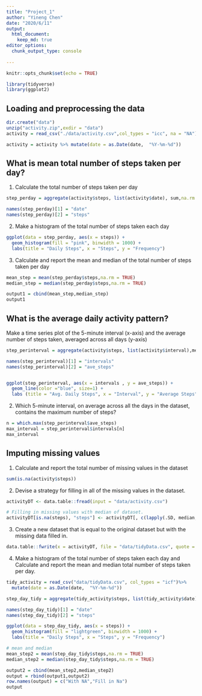 ```yaml
---
title: "Project_1"
author: "Yineng Chen"
date: "2020/6/11"
output: 
  html_document:
    keep_md: true
editor_options: 
  chunk_output_type: console
  
---
```


```r
knitr::opts_chunk$set(echo = TRUE)

library(tidyverse)
library(ggplot2)
```

## Loading and preprocessing the data

```r
dir.create("data")
unzip("activity.zip",exdir = "data")
activity = read_csv("./data/activity.csv",col_types = "icc", na = "NA")

activity = activity %>% mutate(date = as.Date(date,  "%Y-%m-%d"))

```

## What is mean total number of steps taken per day?

1. Calculate the total number of steps taken per day

```r
step_perday = aggregate(activity$steps, list(activity$date), sum,na.rm = F)

names(step_perday)[1] = "date"
names(step_perday)[2] = "steps"

```

2.  Make a histogram of the total number of steps taken each day

```r

ggplot(data = step_perday, aes(x = steps)) + 
  geom_histogram(fill = "pink", binwidth = 1000) +
  labs(title = "Daily Steps", x = "Steps", y = "Frequency")

```

3. Calculate and report the mean and median of the total number of steps taken per day

```r
mean_step = mean(step_perday$steps,na.rm = TRUE)
median_step = median(step_perday$steps,na.rm = TRUE)

output1 = cbind(mean_step,median_step)
output1
```


## What is the average daily activity pattern?

Make a time series plot of the 5-minute interval (x-axis) and the average number of steps taken, averaged across all days (y-axis)

```r
step_perinterval = aggregate(activity$steps, list(activity$interval),mean,na.rm = T)

names(step_perinterval)[1] = "intervals"
names(step_perinterval)[2] = "ave_steps"


ggplot(step_perinterval, aes(x = intervals , y = ave_steps)) +
  geom_line(color ="blue", size=1) + 
  labs (title = "Avg. Daily Steps", x = "Interval", y = "Average Steps") + theme_bw()
```

2. Which 5-minute interval, on average across all the days in the dataset, contains the maximum number of steps?

```r
n = which.max(step_perinterval$ave_steps)
max_interval = step_perinterval$intervals[n]
max_interval
```

## Imputing missing values

1. Calculate and report the total number of missing values in the dataset 
```r
sum(is.na(activity$steps))
```

2. Devise a strategy for filling in all of the missing values in the dataset. 
```r
activityDT <- data.table::fread(input = "data/activity.csv")

# Filling in missing values with median of dataset. 
activityDT[is.na(steps), "steps"] <- activityDT[, c(lapply(.SD, median, na.rm = TRUE)), .SDcols = c("steps")]
```

3. Create a new dataset that is equal to the original dataset but with the missing data filled in.

```r
data.table::fwrite(x = activityDT, file = "data/tidyData.csv", quote = FALSE)
```

4. Make a histogram of the total number of steps taken each day and Calculate and report the mean and median total number of steps taken per day.

```r
tidy_activity = read_csv("data/tidyData.csv", col_types = "icf")%>% 
  mutate(date = as.Date(date,  "%Y-%m-%d"))

step_day_tidy = aggregate(tidy_activity$steps, list(tidy_activity$date), sum,na.rm = T)

names(step_day_tidy)[1] = "date"
names(step_day_tidy)[2] = "steps"

ggplot(data = step_day_tidy, aes(x = steps)) + 
  geom_histogram(fill = "lightgreen", binwidth = 1000) +
  labs(title = "Daily Steps", x = "Steps", y = "Frequency")

# mean and median
mean_step2 = mean(step_day_tidy$steps,na.rm = TRUE)
median_step2 = median(step_day_tidy$steps,na.rm = TRUE)

output2 = cbind(mean_step2,median_step2)
output = rbind(output1,output2)
row.names(output) = c("With NA","Fill in Na")
output
```

